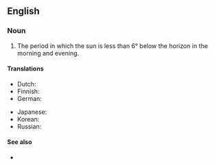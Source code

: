 ==English==

===Noun===
{{en-noun|~}}

# The period in which the sun is less than 6° below the horizon in the morning and evening.

====Translations====
{{trans-top|period in which the sun is less than 6° below the horizon}}
* Dutch: {{t|nl|burgerlijke schemering|f}}
* Finnish: {{t|fi|porvarillinen hämärä}}
* German: {{t|de|bürgerliche Dämmerung|f}}
{{trans-mid}}
* Japanese: {{t|ja|市民薄明|tr=[[しみんうすあかり]], shiminusuakai}}
* Korean: {{t|ko|시민박명}}
* Russian: {{t|ru|гражданские сумерки|f-p}}
{{trans-bottom}}

====See also====
* {{pedialite|Twilight}}